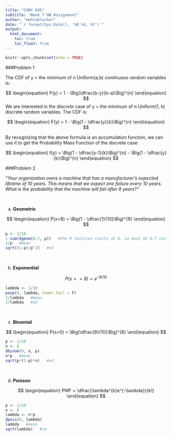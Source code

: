 ---
title: "CUNY 605"
subtitle: "Week 7 HW Assignment"
author: "mehtablocker"
date: "`r format(Sys.Date(), '%B %d, %Y')`"
output:
  html_document:
    toc: true
    toc_float: true
---

<style type="text/css">
h3 {
  color: DarkBlue;
}
</style>

```{r setup, include=FALSE}
knitr::opts_chunk$set(echo = TRUE)

```

###Problem 1

The CDF of y = the minimum of n Uniform(a,b) _continuous_ random variables is:

$$
\begin{equation}
  F(y) = 1 - \Big(\dfrac{b-y}{b-a}\Big)^{n}
\end{equation}
$$
We are interested in the _discrete_ case of y = the minimum of n Uniform(1, k) discrete random variables.
The CDF is:

$$
\begin{equation}
  F(y) = 1 - \Big(1 - \dfrac{y}{k}\Big)^{n}
\end{equation}
$$


By recognizing that the above formula is an accumulation function, we can use it to get the Probability Mass Function of the discrete case:

$$
\begin{equation}
  f(y) = \Big(1 - \dfrac{y-1}{k}\Big)^{n} - \Big(1 - \dfrac{y}{k}\Big)^{n}
\end{equation}
$$

###Problem 2

_"Your organization owns a machine that has a manufacturer's expected lifetime of 10 years. This means that we expect one failure every 10 years. What is the probability that the machine will fail after 8 years?"_

<br>

(a) __Geometric__

$$
\begin{equation}
  P(x>8) = \Big(1 - \dfrac{1}{10}\Big)^{8}
\end{equation}
$$
```{r geometric}
p <- 1/10
1-sum(dgeom(0:7, p))   #the R function starts at 0, so must do 0:7 instead of 1:8
1/p   #mean
sqrt((1-p)/p^2)   #sd
```

<br>

(b) __Exponential__

$$
\begin{equation}
  P(x>=8) = e^{-8/10}
\end{equation}
$$
```{r exponential}
lambda <- 1/10
pexp(8, lambda, lower.tail = F)
1/lambda   #mean
1/lambda   #sd
```

<br>

(c) __Binomial__

$$
\begin{equation}
  P(x=0) = \Big(\dfrac{9}{10}\Big)^{8}
\end{equation}
$$
```{r binomial}
p <- 1/10
n <- 8
dbinom(0, n, p)
n*p   #mean
sqrt(p*(1-p)*n)   #sd
```

<br>

(d) __Poisson__

$$
\begin{equation}
  PMF = \dfrac{\lambda^{k}e^{-\lambda}}{k!}
\end{equation}
$$
```{r poisson}
p <- 1/10
n <- 8
lambda <- n*p
dpois(0, lambda)
lambda   #mean
sqrt(lambda)   #sd
```
